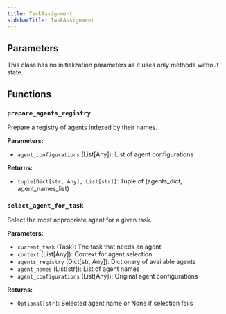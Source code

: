 ```yaml
---
title: TaskAssignment
sidebarTitle: TaskAssignment
---
```


## Parameters

This class has no initialization parameters as it uses only methods without state.

## Functions

### `prepare_agents_registry`

Prepare a registry of agents indexed by their names.

**Parameters:**

- `agent_configurations` (List[Any]): List of agent configurations

**Returns:**

- `tuple[Dict[str, Any], List[str]]`: Tuple of (agents_dict, agent_names_list)

### `select_agent_for_task`

Select the most appropriate agent for a given task.

**Parameters:**

- `current_task` (Task): The task that needs an agent
- `context` (List[Any]): Context for agent selection
- `agents_registry` (Dict[str, Any]): Dictionary of available agents
- `agent_names` (List[str]): List of agent names
- `agent_configurations` (List[Any]): Original agent configurations

**Returns:**

- `Optional[str]`: Selected agent name or None if selection fails
